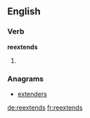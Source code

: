 ==English==

===Verb===
'''reextends'''

# {{third-person singular of|reextend}}

===Anagrams===
* [[extenders#English|extenders]]

[[de:reextends]]
[[fr:reextends]]